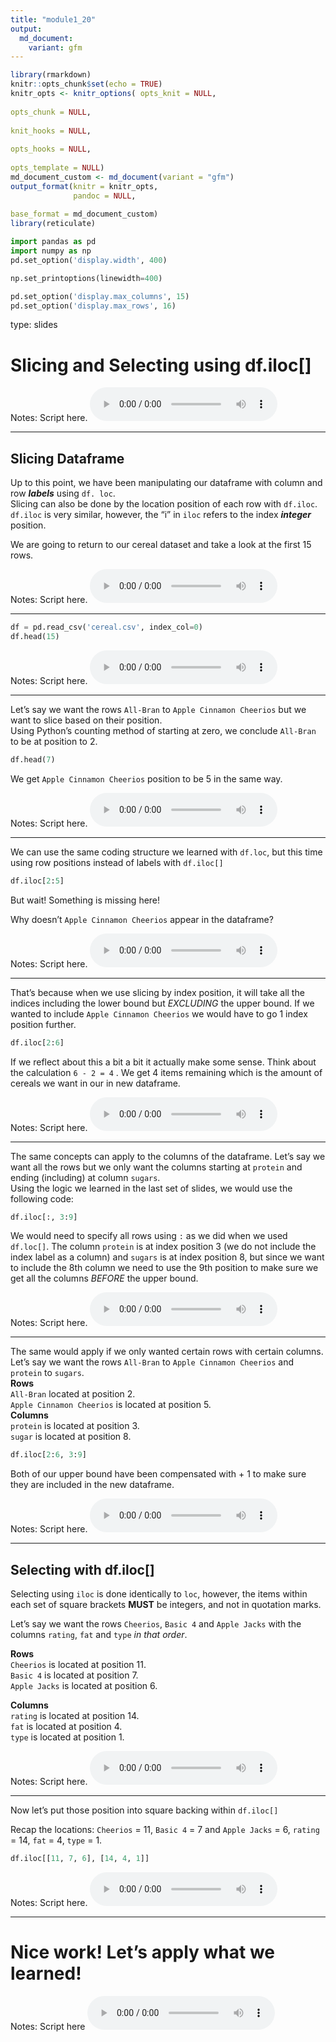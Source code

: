 ```yaml
---
title: "module1_20"
output:
  md_document:
    variant: gfm
---
```



```r
library(rmarkdown)
knitr::opts_chunk$set(echo = TRUE)
knitr_opts <- knitr_options( opts_knit = NULL,
                            
opts_chunk = NULL,
                            
knit_hooks = NULL,
                            
opts_hooks = NULL,
                            
opts_template = NULL)
md_document_custom <- md_document(variant = "gfm")
output_format(knitr = knitr_opts,
              pandoc = NULL,
             
base_format = md_document_custom)
library(reticulate)
```


```python
import pandas as pd
import numpy as np
pd.set_option('display.width', 400)

np.set_printoptions(linewidth=400)

pd.set_option('display.max_columns', 15)
pd.set_option('display.max_rows', 16)
```


type: slides

# Slicing and Selecting using df.iloc[]


Notes: Script here.
<html>
<audio controls >
<source src="placeholder_audio.mp3" />
</audio></html>

---

## Slicing Dataframe

Up to this point, we have been manipulating our dataframe with column and row _**labels**_  using `df. loc`.   
Slicing can also be done by the location position of each row with `df.iloc`.
`df.iloc` is very similar, however, the "i" in `iloc` refers to the index _**integer**_ position.    

We are going to return to our cereal dataset and take a look at the first 15 rows.


Notes: Script here.
<html>
<audio controls >
  <source src="placeholder_audio.mp3" />
</audio></html>

---

```python
df = pd.read_csv('cereal.csv', index_col=0)
df.head(15)
```



Notes: Script here.
<html>
<audio controls >
  <source src="placeholder_audio.mp3" />
</audio></html>

---

Let's say we want the rows `All-Bran` to `Apple Cinnamon Cheerios` but we want to slice based on their position.  
Using Python's counting method of starting at zero, we conclude `All-Bran` to be at position to 2.

```python
df.head(7)
```


We get `Apple Cinnamon Cheerios` position to be 5 in the same way.


Notes: Script here.
<html>
<audio controls >
  <source src="placeholder_audio.mp3" />
</audio></html>

---

 We can use the same coding structure we learned with `df.loc`, but this time using row positions instead of labels with `df.iloc[]`

```python
df.iloc[2:5]
```


But wait! Something is missing here!

Why doesn't `Apple Cinnamon Cheerios` appear in the dataframe? 


Notes: Script here.
<html>
<audio controls >
  <source src="placeholder_audio.mp3" />
</audio></html>

---

That's because when we use slicing by index position, it will take all the indices including the lower bound but _EXCLUDING_ the upper bound. If we wanted to include `Apple Cinnamon Cheerios` we would have to go 1 index position further. 

```python
df.iloc[2:6]
```


If we reflect about this a bit a bit it actually make some sense. Think about the calculation `6 - 2 = 4` . We get 4 items remaining which is the amount of cereals we want in our in new dataframe. 

Notes: Script here.
<html>
<audio controls >
  <source src="placeholder_audio.mp3" />
</audio></html>

---

The same concepts can apply to the columns of the dataframe. Let's say we want all the rows but we only want the columns starting at `protein` and ending (including) at column `sugars`.     
Using the logic we learned in the last set of slides, we would use the following code:

```python
df.iloc[:, 3:9]
```

We would need to specify all rows using ` : ` as we did when we used `df.loc[]`. The column `protein` is at index position 3 (we do not include the index label as a column) and `sugars` is at index position 8, but since we want to include the 8th column we need to use the 9th position to make sure we get all the columns _BEFORE_ the upper bound.


Notes: Script here.
<html>
<audio controls >
  <source src="placeholder_audio.mp3" />
</audio></html>


---

The same would apply if we only wanted certain rows with certain columns. Let’s say we want the rows 
`All-Bran` to `Apple Cinnamon Cheerios` and `protein` to `sugars`.     
**Rows**    
`All-Bran` located at position 2.     
`Apple Cinnamon Cheerios` is located at position 5.     
**Columns**   
`protein` is located at position 3.     
`sugar` is located at position 8.

```python
df.iloc[2:6, 3:9]
```


Both of our upper bound have been compensated with + 1 to make sure they are included in the new dataframe.


Notes: Script here.
<html>
<audio controls >
  <source src="placeholder_audio.mp3" />
</audio></html>

---

## Selecting with df.iloc[]

Selecting using `iloc` is done identically to `loc`, however, the items within each set of square brackets **MUST** be integers, and not in quotation marks.

Let’s say we want the rows `Cheerios`, `Basic 4` and `Apple Jacks`  with the columns `rating`, `fat` and `type` _in that order_.

**Rows**    
`Cheerios` is located at position 11.     
`Basic 4` is located at position 7.    
`Apple Jacks` is located at position 6.

**Columns**   
`rating` is located at position 14.  
`fat` is located at position 4.    
`type` is located at position 1.  

Notes: Script here.
<html>
<audio controls >
  <source src="placeholder_audio.mp3" />
</audio></html>

---

Now let's put those position into square backing within `df.iloc[]`

Recap the locations: `Cheerios` = 11, `Basic 4` = 7 and `Apple Jacks` = 6, `rating` = 14, `fat` = 4, `type` = 1.   

```python
df.iloc[[11, 7, 6], [14, 4, 1]]
```


Notes: Script here.
<html>
<audio controls >
  <source src="placeholder_audio.mp3" />
</audio></html>


---

# Nice work! Let’s apply what we learned!

Notes: Script here
<html>
<audio controls >
  <source src="placeholder_audio.mp3" />
</audio></html>
